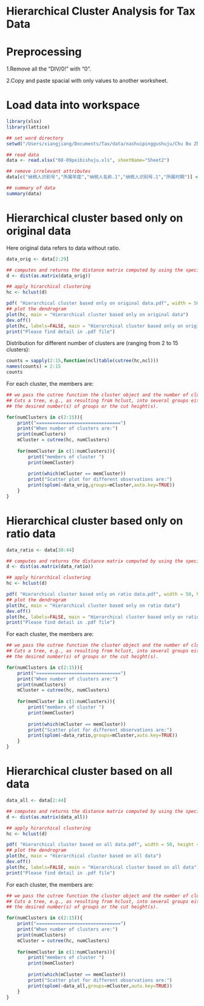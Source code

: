 Hierarchical Cluster Analysis for Tax Data
========================================================

# Preprocessing

1.Remove all the "DIV/0!" with "0".

2.Copy and paste spacial with only values to another worksheet.

# Load data into workspace

```r
library(xlsx)
library(lattice)

## set word directory
setwd("/Users/xiangjiang/Documents/Tax/data/nashuipinggushuju/Chu Bu Zheng Li Shu Ju/qiyesuodeshuipeibishuju/")

## read data
data <- read.xlsx("08-09peibishuju.xls", sheetName="Sheet2")

## remove irrelevant attributes
data[c("纳税人识别号","所属年度","纳税人名称.1","纳税人识别号.1","所属时期")] <- list(NULL)

## summary of data
summary(data)
```

# Hierarchical cluster based only on original data
Here original data refers to data without ratio.

```r
data_orig <- data[2:29]

## computes and returns the distance matrix computed by using the specified distance measure to compute the distances between the rows of a data matrix
d <- dist(as.matrix(data_orig))

## apply hirarchical clustering 
hc <- hclust(d)

pdf( "Hierarchical cluster based only on original data.pdf", width = 50, height = 50 )
## plot the dendrogram
plot(hc, main = "Hierarchical cluster based only on original data")
dev.off()
plot(hc, labels=FALSE, main = "Hierarchical cluster based only on original data")
print("Please find detail in .pdf file")
```

Distribution for different number of clusters are (ranging from 2 to 15 clusters):
```r
counts = sapply(2:15,function(ncl)table(cutree(hc,ncl)))
names(counts) = 2:15
counts
```

For each cluster, the members are:
```r
## we pass the cutree function the cluster object and the number of clusters we're interested in
## Cuts a tree, e.g., as resulting from hclust, into several groups either by specifying 
## the desired number(s) of groups or the cut height(s).

for(numClusters in c(2:15)){
    print("===============================")
    print("When number of clusters are:")
    print(numClusters)
    mCluster = cutree(hc, numClusters)
    
    for(memCluster in c(1:numClusters)){
        print("members of cluster ")
        print(memCluster)
        
        print(which(mCluster == memCluster))
        print("Scatter plot for different observations are:")
        print(splom(~data_orig,groups=mCluster,auto.key=TRUE))
    }   
}
```

# Hierarchical cluster based only on ratio data
```r
data_ratio <- data[30:44]

## computes and returns the distance matrix computed by using the specified distance measure to compute the distances between the rows of a data matrix
d <- dist(as.matrix(data_ratio))

## apply hirarchical clustering 
hc <- hclust(d)

pdf( "Hierarchical cluster based only on ratio data.pdf", width = 50, height = 50 )
## plot the dendrogram
plot(hc, main = "Hierarchical cluster based only on ratio data")
dev.off()
plot(hc, labels=FALSE, main = "Hierarchical cluster based only on ratio data")
print("Please find detail in .pdf file")
```

For each cluster, the members are:
```r
## we pass the cutree function the cluster object and the number of clusters we're interested in
## Cuts a tree, e.g., as resulting from hclust, into several groups either by specifying 
## the desired number(s) of groups or the cut height(s).

for(numClusters in c(2:15)){
    print("===============================")
    print("When number of clusters are:")
    print(numClusters)
    mCluster = cutree(hc, numClusters)
    
    for(memCluster in c(1:numClusters)){
        print("members of cluster ")
        print(memCluster)
        
        print(which(mCluster == memCluster))
        print("Scatter plot for different observations are:")
        print(splom(~data_ratio,groups=mCluster,auto.key=TRUE))
    }
}

```

# Hierarchical cluster based on all data
```r
data_all <- data[2:44]

## computes and returns the distance matrix computed by using the specified distance measure to compute the distances between the rows of a data matrix
d <- dist(as.matrix(data_all))

## apply hirarchical clustering 
hc <- hclust(d)

pdf( "Hierarchical cluster based on all data.pdf", width = 50, height = 50 )
## plot the dendrogram
plot(hc, main = "Hierarchical cluster based on all data")
dev.off()
plot(hc, labels=FALSE, main = "Hierarchical cluster based on all data")
print("Please find detail in .pdf file")
```

For each cluster, the members are:
```r
## we pass the cutree function the cluster object and the number of clusters we're interested in
## Cuts a tree, e.g., as resulting from hclust, into several groups either by specifying 
## the desired number(s) of groups or the cut height(s).

for(numClusters in c(2:15)){
    print("===============================")
    print("When number of clusters are:")
    print(numClusters)
    mCluster = cutree(hc, numClusters)
    
    for(memCluster in c(1:numClusters)){
        print("members of cluster ")
        print(memCluster)
        
        print(which(mCluster == memCluster))
        print("Scatter plot for different observations are:")
        print(splom(~data_all,groups=mCluster,auto.key=TRUE))
    }   
}
```
